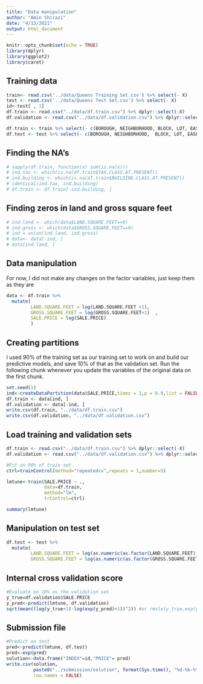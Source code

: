 ```yaml
---
title: "Data manipulation"
author: "Amin Shirazi"
date: "4/13/2021"
output: html_document
---
```


```r
knitr::opts_chunk$set(echo = TRUE)
library(dplyr)
library(ggplot2)
library(caret)

```


## Training data
```r
train<- read.csv('../data/Queens Training Set.csv') %>% select(- X)
test <- read.csv('../data/Queens Test Set.csv') %>% select(- X)
id<-test[ , 1]
df.train <- read.csv("../data/df.train.csv") %>% dplyr::select(-X) 
df.validation <- read.csv("../data/df.validation.csv") %>% dplyr::select(-X) 

```


```r
df.train <- train %>% select(- c(BOROUGH, NEIGHBORHOOD, BLOCK, LOT, EASE.MENT, ADDRESS, APARTMENT.NUMBER, SALE.DATE, TOTAL.UNITS, BUILDING.CLASS.AT.PRESENT, BUILDING.CLASS.CATEGORY, BUILDING.CLASS.AT.TIME.OF.SALE, TAX.CLASS.AT.PRESENT, TAX.CLASS.AT.TIME.OF.SALE)) 
df.test <- test %>% select(- c(BOROUGH, NEIGHBORHOOD,  BLOCK, LOT, EASE.MENT, ADDRESS, APARTMENT.NUMBER, SALE.DATE, TOTAL.UNITS, BUILDING.CLASS.AT.PRESENT, BUILDING.CLASS.CATEGORY, BUILDING.CLASS.AT.TIME.OF.SALE, TAX.CLASS.AT.PRESENT, TAX.CLASS.AT.TIME.OF.SALE))
```

## Finding the NA's
```r
# sapply(df.train, function(x) sum(is.na(x)))
# ind.tax <- which(is.na(df.train$TAX.CLASS.AT.PRESENT))
# ind.building <- which(is.na(df.train$BUILDING.CLASS.AT.PRESENT))
# identical(ind.tax, ind.building)
# df.train <- df.train[-ind.building, ]

```

## Finding zeros in land and gross square feet
```r
# ind.land <- which(data$LAND.SQUARE.FEET==0)
# ind.gross <- which(data$GROSS.SQUARE.FEET==0)
# ind = union(ind.land, ind.gross)
# data<- data[-ind, ]
# data[ind.land, ]
```


## Data manipulation
For now, I did not make any changes on the factor variables, just keep them as they are
```r

data <- df.train %>%
  mutate(
         LAND.SQUARE.FEET = log(LAND.SQUARE.FEET +1), 
         GROSS.SQUARE.FEET = log(GROSS.SQUARE.FEET+1)  , 
         SALE.PRICE = log(SALE.PRICE)
         )

```

## Creating partitions
I used 90% of the training set as our training set to work on and build our predictive models, 
and save 10% of that as the validation set. Run the following chunk whenever you 
update the variables of the original data on the first chunk. 


```r

set.seed(1)
ind<-createDataPartition(data$SALE.PRICE,times = 1,p = 0.9,list = FALSE)
df.train <- data[ind, ]
df.validation <- data[-ind, ]
write.csv(df.train, "../data/df.train.csv")
write.csv(df.validation, "../data/df.validation.csv")
```

## Load training and validation sets

```r
df.train <- read.csv("../data/df.train.csv") %>% dplyr::select(-X) 
df.validation <- read.csv("../data/df.validation.csv") %>% dplyr::select(-X) 

```

```r
#Fit on 90% of train set
ctrl=trainControl(method="repeatedcv",repeats = 1,number=5)

lmtune<-train(SALE.PRICE ~ .,
              data=df.train, 
              method="lm",
              trControl=ctrl)

summary(lmtune)

```

## Manipulation on test set
```r
df.test <- test %>%   
  mutate(
         LAND.SQUARE.FEET = log(as.numeric(as.factor(LAND.SQUARE.FEET))+1), 
         GROSS.SQUARE.FEET = log(as.numeric(as.factor(GROSS.SQUARE.FEET))+1) )

```

## Internal cross validation score
```r

#Evaluate on 10% as the validation set
y_true=df.validation$SALE.PRICE
y_pred<-predict(lmtune, df.validation)
sqrt(mean((log(y_true+1)-log(exp(y_pred)+1))^2)) #or rmsle(y_true,exp(y_pred))


```


## Submission file
```r
#Predict on test
pred<-predict(lmtune, df.test)
pred<-exp(pred)
solution<-data.frame("INDEX"=id,"PRICE"= pred)
write.csv(solution, 
          paste0("../submission/solution", format(Sys.time(), "%d-%b-%Y %H.%M"), ".csv"), 
          row.names = FALSE)
```













